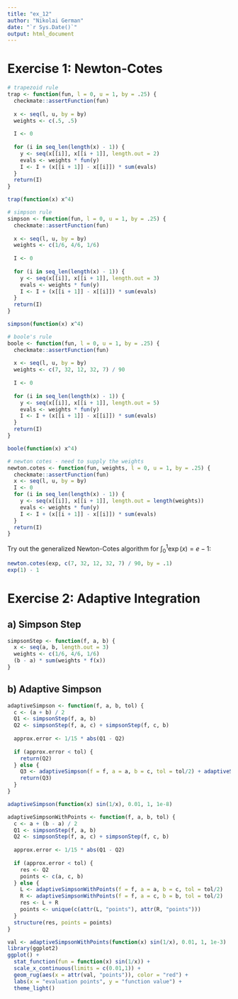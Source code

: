 ```yaml
---
title: "ex_12"
author: "Nikolai German"
date: "`r Sys.Date()`"
output: html_document
---
```

# Exercise 1: Newton-Cotes

```r
# trapezoid rule
trap <- function(fun, l = 0, u = 1, by = .25) {
  checkmate::assertFunction(fun)
  
  x <- seq(l, u, by = by)
  weights <- c(.5, .5)
  
  I <- 0
  
  for (i in seq_len(length(x) - 1)) {
    y <- seq(x[[i]], x[[i + 1]], length.out = 2)
    evals <- weights * fun(y)
    I <- I + (x[[i + 1]] - x[[i]]) * sum(evals)
  }
  return(I)
}

trap(function(x) x^4)


```

```r
# simpson rule
simpson <- function(fun, l = 0, u = 1, by = .25) {
  checkmate::assertFunction(fun)
  
  x <- seq(l, u, by = by)
  weights <- c(1/6, 4/6, 1/6)
  
  I <- 0
  
  for (i in seq_len(length(x) - 1)) {
    y <- seq(x[[i]], x[[i + 1]], length.out = 3)
    evals <- weights * fun(y)
    I <- I + (x[[i + 1]] - x[[i]]) * sum(evals)
  }
  return(I)
}

simpson(function(x) x^4)
```


```r
# boole's rule
boole <- function(fun, l = 0, u = 1, by = .25) {
  checkmate::assertFunction(fun)
  
  x <- seq(l, u, by = by)
  weights <- c(7, 32, 12, 32, 7) / 90
  
  I <- 0
  
  for (i in seq_len(length(x) - 1)) {
    y <- seq(x[[i]], x[[i + 1]], length.out = 5)
    evals <- weights * fun(y)
    I <- I + (x[[i + 1]] - x[[i]]) * sum(evals)
  }
  return(I)
}

boole(function(x) x^4)
```

```r
# newton cotes - need to supply the weights
newton.cotes <- function(fun, weights, l = 0, u = 1, by = .25) {
  checkmate::assertFunction(fun)
  x <- seq(l, u, by = by)
  I <- 0
  for (i in seq_len(length(x) - 1)) {
    y <- seq(x[[i]], x[[i + 1]], length.out = length(weights))
    evals <- weights * fun(y)
    I <- I + (x[[i + 1]] - x[[i]]) * sum(evals)
  }
  return(I)
}
```

Try out the generalized Newton-Cotes algorithm for $\int_0^1 \exp(x) = e - 1$:

```r
newton.cotes(exp, c(7, 32, 12, 32, 7) / 90, by = .1)
exp(1) - 1
```

# Exercise 2: Adaptive Integration

## a) Simpson Step

```r
simpsonStep <- function(f, a, b) {
  x <- seq(a, b, length.out = 3)
  weights <- c(1/6, 4/6, 1/6)
  (b - a) * sum(weights * f(x))
}
```

## b) Adaptive Simpson

```r
adaptiveSimpson <- function(f, a, b, tol) {
  c <- (a + b) / 2
  Q1 <- simpsonStep(f, a, b)
  Q2 <- simpsonStep(f, a, c) + simpsonStep(f, c, b)
  
  approx.error <- 1/15 * abs(Q1 - Q2)
  
  if (approx.error < tol) {
    return(Q2)
  } else {
    Q3 <- adaptiveSimpson(f = f, a = a, b = c, tol = tol/2) + adaptiveSimpson(f = f, a = c, b = b, tol = tol/2)
    return(Q3)
  }
}

adaptiveSimpson(function(x) sin(1/x), 0.01, 1, 1e-8)
```

```r
adaptiveSimpsonWithPoints <- function(f, a, b, tol) {
  c <- a + (b - a) / 2
  Q1 <- simpsonStep(f, a, b)
  Q2 <- simpsonStep(f, a, c) + simpsonStep(f, c, b)
  
  approx.error <- 1/15 * abs(Q1 - Q2)
  
  if (approx.error < tol) {
    res <- Q2
    points <- c(a, c, b)
  } else {
    L <- adaptiveSimpsonWithPoints(f = f, a = a, b = c, tol = tol/2)
    R <- adaptiveSimpsonWithPoints(f = f, a = c, b = b, tol = tol/2)
    res <- L + R
    points <- unique(c(attr(L, "points"), attr(R, "points")))
  }
  structure(res, points = points)
}
```

```r
val <- adaptiveSimpsonWithPoints(function(x) sin(1/x), 0.01, 1, 1e-3)
library(ggplot2)
ggplot() +
  stat_function(fun = function(x) sin(1/x)) +
  scale_x_continuous(limits = c(0.01,1)) +
  geom_rug(aes(x = attr(val, "points")), color = "red") +
  labs(x = "evaluation points", y = "function value") +
  theme_light()
```

